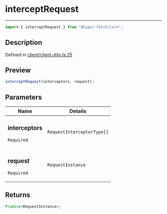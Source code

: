 # interceptRequest

<div class="api-docs__separator" data-reactroot="">

---

</div><div class="api-docs__import" data-reactroot="">

```ts
import { interceptRequest } from "@hyper-fetch/core";
```

</div><div class="api-docs__section">

## Description

</div><div class="api-docs__description"><span class="api-docs__do-not-parse">

</span></div><p class="api-docs__definition">

Defined in
[client/client.utils.ts:25](https://github.com/BetterTyped/hyper-fetch/blob/c3e2c45/packages/core/src/client/client.utils.ts#L25)

</p><div class="api-docs__section">

## Preview

</div><div class="api-docs__preview fn">

```ts
interceptRequest(interceptors, request);
```

</div><div class="api-docs__section">

## Parameters

</div>
<div class="api-docs__parameters">
<table>
<thead><tr><th>Name</th><th>Details</th></tr></thead>
<tbody><tr param-data="interceptors"><td class="api-docs__param-name required">

### interceptors

`Required`

</td><td class="api-docs__param-type">

`RequestInterceptorType[]`

</td></tr><tr param-data="request"><td class="api-docs__param-name required">

### request

`Required`

</td><td class="api-docs__param-type">

`RequestInstance`

</td></tr></tbody></table></div><div class="api-docs__section">

## Returns

</div><div class="api-docs__returns">

```ts
Promise<RequestInstance>;
```

</div>
